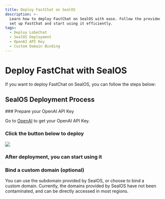 ```yaml
---
title: Deploy FastChat on SealOS
description: >-
  Learn how to deploy FastChat on SealOS with ease. Follow the provided steps to
  set up FastChat and start using it efficiently.
tags:
  - Deploy LobeChat
  - SealOS Deployment
  - OpenAI API Key
  - Custom Domain Binding
---
```


# Deploy FastChat with SealOS

If you want to deploy FastChat on SealOS, you can follow the steps below:

## SealOS Deployment Process

<Steps>
  ### Prepare your OpenAI API Key

Go to [OpenAI](https://platform.openai.com/account/api-keys) to get your OpenAI API Key.

### Click the button below to deploy

[![][deploy-button-image]][deploy-link]

### After deployment, you can start using it

### Bind a custom domain (optional)

You can use the subdomain provided by SealOS, or choose to bind a custom domain. Currently, the domains provided by SealOS have not been contaminated, and can be directly accessed in most regions.

</Steps>

[deploy-button-image]: https://raw.githubusercontent.com/labring-actions/templates/main/Deploy-on-Sealos.svg
[deploy-link]: https://cloud.sealos.io/?openapp=system-template%3FtemplateName%3Dlobe-chat
